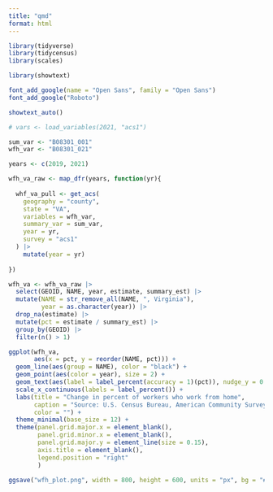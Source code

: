 ```yaml
---
title: "qmd"
format: html
---
```


```r

library(tidyverse)
library(tidycensus)
library(scales)

library(showtext)

font_add_google(name = "Open Sans", family = "Open Sans")
font_add_google("Roboto")

showtext_auto()

```

```r

# vars <- load_variables(2021, "acs1")

sum_var <- "B08301_001"
wfh_var <- "B08301_021"

years <- c(2019, 2021)

wfh_va_raw <- map_dfr(years, function(yr){
  
  whf_va_pull <- get_acs(
    geography = "county",
    state = "VA",
    variables = wfh_var,
    summary_var = sum_var,
    year = yr,
    survey = "acs1"
  ) |> 
    mutate(year = yr)
  
})

```

```r

wfh_va <- wfh_va_raw |> 
  select(GEOID, NAME, year, estimate, summary_est) |> 
  mutate(NAME = str_remove_all(NAME, ", Virginia"),
         year = as.character(year)) |> 
  drop_na(estimate) |> 
  mutate(pct = estimate / summary_est) |>
  group_by(GEOID) |> 
  filter(n() > 1)

```


```r

ggplot(wfh_va,
       aes(x = pct, y = reorder(NAME, pct))) +
  geom_line(aes(group = NAME), color = "black") +
  geom_point(aes(color = year), size = 2) +
  geom_text(aes(label = label_percent(accuracy = 1)(pct)), nudge_y = 0.3) +
  scale_x_continuous(labels = label_percent()) +
  labs(title = "Change in percent of workers who work from home",
       caption = "Source: U.S. Census Bureau, American Community Survey, 1-year estimates.",
       color = "") +
  theme_minimal(base_size = 12) +
  theme(panel.grid.major.x = element_blank(),
        panel.grid.minor.x = element_blank(),
        panel.grid.major.y = element_line(size = 0.15),
        axis.title = element_blank(),
        legend.position = "right"
        )

ggsave("wfh_plot.png", width = 800, height = 600, units = "px", bg = "#FFFFFF")

```

